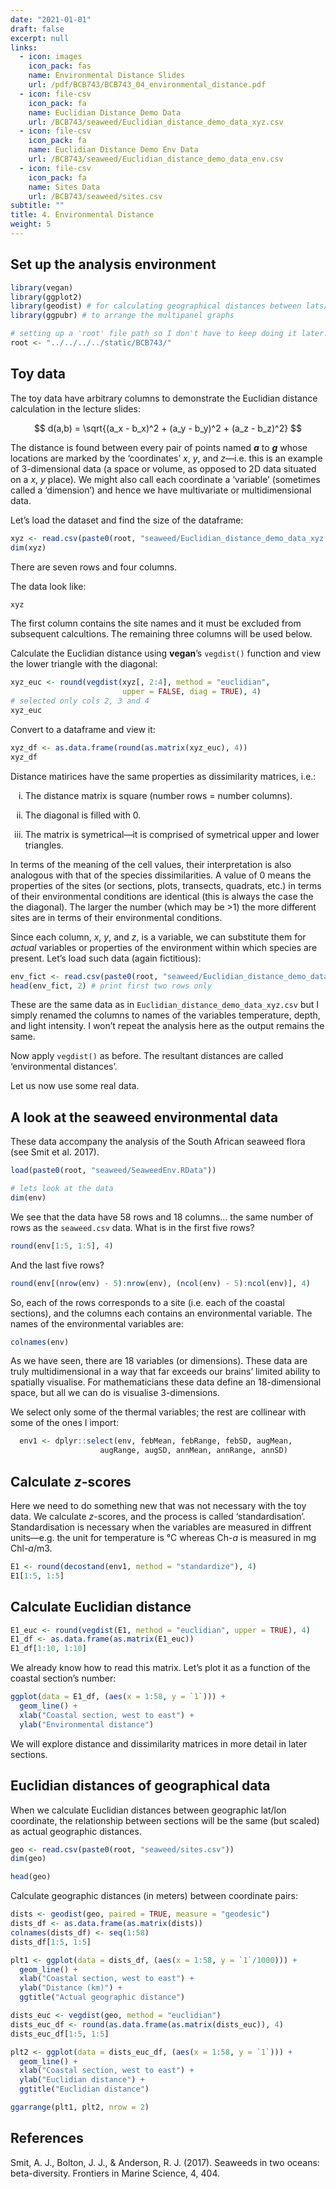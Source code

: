 ```yaml
---
date: "2021-01-01"
draft: false
excerpt: null
links:
  - icon: images
    icon_pack: fas
    name: Environmental Distance Slides
    url: /pdf/BCB743/BCB743_04_environmental_distance.pdf
  - icon: file-csv
    icon_pack: fa
    name: Euclidian Distance Demo Data
    url: /BCB743/seaweed/Euclidian_distance_demo_data_xyz.csv
  - icon: file-csv
    icon_pack: fa
    name: Euclidian Distance Demo Env Data
    url: /BCB743/seaweed/Euclidian_distance_demo_data_env.csv
  - icon: file-csv
    icon_pack: fa
    name: Sites Data
    url: /BCB743/seaweed/sites.csv
subtitle: ""
title: 4. Environmental Distance
weight: 5
---
```


<!--- # Topic 4: Environmental distance --->

## Set up the analysis environment

```r
library(vegan)
library(ggplot2)
library(geodist) # for calculating geographical distances between lats/lons
library(ggpubr) # to arrange the multipanel graphs

# setting up a 'root' file path so I don't have to keep doing it later...
root <- "../../../../static/BCB743/"
```

## Toy data

The toy data have arbitrary columns to demonstrate the Euclidian distance calculation in the lecture slides:

$$ d(a,b) = \sqrt{(a_x - b_x)^2 + (a_y - b_y)^2 + (a_z - b_z)^2} $$

The distance is found between every pair of points named ***a*** to ***g*** whose locations are marked by the 'coordinates' $x$, $y$, and $z$---i.e. this is an example of 3-dimensional data (a space or volume, as opposed to 2D data situated on a $x$, $y$ place). We might also call each coordinate a 'variable' (sometimes called a 'dimension') and hence we have multivariate or multidimensional data.

Let's load the dataset and find the size of the dataframe:

```r
xyz <- read.csv(paste0(root, "seaweed/Euclidian_distance_demo_data_xyz.csv"))
dim(xyz)
```

There are seven rows and four columns.

The data look like:

```r
xyz
```

The first column contains the site names and it must be excluded from subsequent calcultions. The remaining three columns will be used below.

Calculate the Euclidian distance using **vegan**'s `vegdist()` function and view the lower triangle with the diagonal:

```r
xyz_euc <- round(vegdist(xyz[, 2:4], method = "euclidian",
                         upper = FALSE, diag = TRUE), 4)
# selected only cols 2, 3 and 4
xyz_euc
```

Convert to a dataframe and view it:

```r
xyz_df <- as.data.frame(round(as.matrix(xyz_euc), 4))
xyz_df
```

Distance matirices have the same properties as dissimilarity matrices, i.e.:

i.  The distance matrix is square (number rows = number columns).

ii. The diagonal is filled with 0.

iii. The matrix is symetrical---it is comprised of symetrical upper and lower triangles.

In terms of the meaning of the cell values, their interpretation is also analogous with that of the species dissimilarities. A value of 0 means the properties of the sites (or sections, plots, transects, quadrats, etc.) in terms of their environmental conditions are identical (this is always the case the the diagonal). The larger the number (which may be \>1) the more different sites are in terms of their environmental conditions.

Since each column, $x$, $y$, and $z$, is a variable, we can substitute them for *actual* variables or properties of the environment within which species are present. Let's load such data (again fictitious):

```r
env_fict <- read.csv(paste0(root, "seaweed/Euclidian_distance_demo_data_env.csv"))
head(env_fict, 2) # print first two rows only
```

These are the same data as in `Euclidian_distance_demo_data_xyz.csv` but I simply renamed the columns to names of the variables temperature, depth, and light intensity. I won't repeat the analysis here as the output remains the same.

Now apply `vegdist()` as before. The resultant distances are called 'environmental distances'.

Let us now use some real data.

## A look at the seaweed environmental data

These data accompany the analysis of the South African seaweed flora (see Smit et al. 2017).

```r
load(paste0(root, "seaweed/SeaweedEnv.RData"))

# lets look at the data
dim(env)
```

We see that the data have 58 rows and 18 columns... the same number of rows as the `seaweed.csv` data. What is in the first five rows?

```r
round(env[1:5, 1:5], 4)
```

And the last five rows?

```r
round(env[(nrow(env) - 5):nrow(env), (ncol(env) - 5):ncol(env)], 4)
```

So, each of the rows corresponds to a site (i.e. each of the coastal sections), and the columns each contains an environmental variable. The names of the environmental variables are:

```r
colnames(env)
```

As we have seen, there are 18 variables (or dimensions). These data are truly multidimensional in a way that far exceeds our brains' limited ability to spatially visualise. For mathematicians these data define an 18-dimensional space, but all we can do is visualise 3-dimensions.

We select only some of the thermal variables; the rest are collinear with some of the ones I import:

```r
  env1 <- dplyr::select(env, febMean, febRange, febSD, augMean,
                    augRange, augSD, annMean, annRange, annSD)
```

## Calculate *z*-scores

Here we need to do something new that was not necessary with the toy data. We calculate *z*-scores, and the process is called 'standardisation'. Standardisation is necessary when the variables are measured in diffrent units---e.g. the unit for temperature is °C whereas Ch-*a* is measured in mg Chl-*a*/m3.

```r
E1 <- round(decostand(env1, method = "standardize"), 4)
E1[1:5, 1:5]
```

## Calculate Euclidian distance

```r
E1_euc <- round(vegdist(E1, method = "euclidian", upper = TRUE), 4)
E1_df <- as.data.frame(as.matrix(E1_euc))
E1_df[1:10, 1:10]
```

We already know how to read this matrix. Let's plot it as a function of the coastal section's number:

```r
ggplot(data = E1_df, (aes(x = 1:58, y = `1`))) +
  geom_line() +
  xlab("Coastal section, west to east") +
  ylab("Environmental distance")
```

We will explore distance and dissimilarity matrices in more detail in later sections.

## Euclidian distances of geographical data

When we calculate Euclidian distances between geographic lat/lon coordinate, the relationship between sections will be the same (but scaled) as actual geographic distances.

```r
geo <- read.csv(paste0(root, "seaweed/sites.csv"))
dim(geo)
```

```r
head(geo)
```

<!--- The first column contains nonsense and must be removed: --->

Calculate geographic distances (in meters) between coordinate pairs:

```r
dists <- geodist(geo, paired = TRUE, measure = "geodesic")
dists_df <- as.data.frame(as.matrix(dists))
colnames(dists_df) <- seq(1:58)
dists_df[1:5, 1:5]
```

```r
plt1 <- ggplot(data = dists_df, (aes(x = 1:58, y = `1`/1000))) +
  geom_line() +
  xlab("Coastal section, west to east") +
  ylab("Distance (km)") +
  ggtitle("Actual geographic distance")
```

```r
dists_euc <- vegdist(geo, method = "euclidian")
dists_euc_df <- round(as.data.frame(as.matrix(dists_euc)), 4)
dists_euc_df[1:5, 1:5]
```

```r
plt2 <- ggplot(data = dists_euc_df, (aes(x = 1:58, y = `1`))) +
  geom_line() +
  xlab("Coastal section, west to east") +
  ylab("Euclidian distance") +
  ggtitle("Euclidian distance")
```

```r
ggarrange(plt1, plt2, nrow = 2)
```

## References

Smit, A. J., Bolton, J. J., & Anderson, R. J. (2017). Seaweeds in two oceans: beta-diversity. Frontiers in Marine Science, 4, 404.
